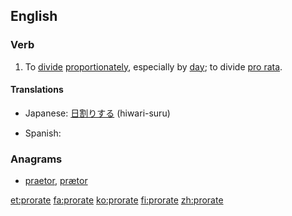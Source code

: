 ==English==

===Verb===
{{en-verb|prorat|ing}}

# To [[divide]] [[proportionately]], especially by [[day]]; to divide [[pro rata]].

====Translations====
{{trans-top|divide proportionately}}
* Japanese: [[日割りする]] (hiwari-suru)
{{trans-mid}}
* Spanish: {{t-|es|prorratear}}
{{trans-bottom}}

===Anagrams===
* [[praetor#English|praetor]], [[prætor#English|prætor]]

[[et:prorate]]
[[fa:prorate]]
[[ko:prorate]]
[[fi:prorate]]
[[zh:prorate]]